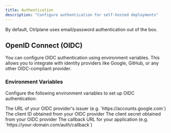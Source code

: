 ```yaml
---
title: Authentication
description: "Configure authentication for self-hosted deployments"
---
```


By default, Ctrlplane uses email/password authentication out of the box.

## OpenID Connect (OIDC)

You can configure OIDC authentication using environment variables. This allows
you to integrate with identity providers like Google, GitHub, or any other
OIDC-compliant provider.

### Environment Variables

Configure the following environment variables to set up OIDC authentication:

<ResponseField name="OIDC_ISSUER_URL" type="string" required>
  The URL of your OIDC provider's issuer (e.g. `https://accounts.google.com`)
</ResponseField>

<ResponseField name="OIDC_CLIENT_ID" type="string" required>
  The client ID obtained from your OIDC provider
</ResponseField>

<ResponseField name="OIDC_CLIENT_SECRET" type="string" required>
  The client secret obtained from your OIDC provider
</ResponseField>

<ResponseField name="OIDC_CALLBACK_URL" type="string" required>
  The callback URL for your application (e.g.
  `https://your-domain.com/auth/callback`)
</ResponseField>
